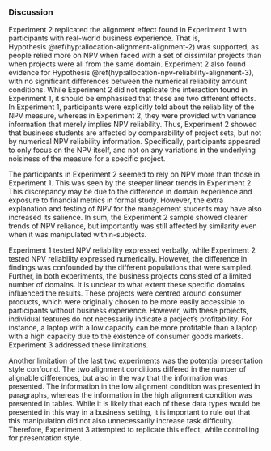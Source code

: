 ### Discussion

Experiment 2 replicated the alignment effect found in Experiment 1 with
participants with real-world business experience. That is,
Hypothesis \@ref(hyp:allocation-alignment-alignment-2) was supported, as people
relied more on NPV when faced with a set of dissimilar projects than when
projects were all from the same domain. Experiment 2 also found evidence for
Hypothesis \@ref(hyp:allocation-npv-reliability-alignment-3), with no
significant differences between the numerical reliability amount conditions.
While Experiment 2 did not replicate the interaction found in Experiment 1, it
should be emphasised that these are two different effects. In Experiment 1,
participants were explicitly told about the reliability of the NPV measure,
whereas in Experiment 2, they were provided with variance information that
merely implies NPV reliability. Thus, Experiment 2 showed that business students
are affected by comparability of project sets, but not by numerical NPV
reliability information. Specifically, participants appeared to only focus on
the NPV itself, and not on any variations in the underlying noisiness of the
measure for a specific project.
  
The participants in Experiment 2 seemed to rely on NPV more than those in
Experiment 1. This was seen by the steeper linear trends in Experiment 2. This
discrepancy may be due to the difference in domain experience and exposure to
financial metrics in formal study. However, the extra explanation and testing of
NPV for the management students may have also increased its salience. In sum,
the Experiment 2 sample showed clearer trends of NPV reliance, but importantly
was still affected by similarity even when it was manipulated within-subjects.

Experiment 1 tested NPV reliability expressed verbally, while Experiment 2
tested NPV reliability expressed numerically. However, the difference in
findings was confounded by the different populations that were sampled. Further,
in both experiments, the business projects consisted of a limited number of
domains. It is unclear to what extent these specific domains influenced the
results. These projects were centred around consumer products, which were
originally chosen to be more easily accessible to participants without business
experience. However, with these projects, individual features do not necessarily
indicate a project's profitability. For instance, a laptop with a low capacity
can be more profitable than a laptop with a high capacity due to the existence
of consumer goods markets. Experiment 3 addressed these limitations.

Another limitation of the last two experiments was the potential presentation
style confound. The two alignment conditions differed in the number of alignable
differences, but also in the way that the information was presented. The
information in the low alignment condition was presented in paragraphs, whereas
the information in the high alignment condition was presented in tables. While
it is likely that each of these data types would be presented in this way in a
business setting, it is important to rule out that this manipulation did not
also unnecessarily increase task difficulty. Therefore, Experiment 3 attempted
to replicate this effect, while controlling for presentation style.
